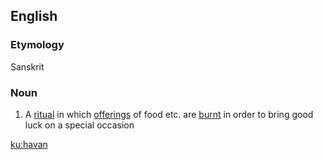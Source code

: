 ==English==

===Etymology===
Sanskrit

===Noun===
{{wikipedia}}
{{en-noun}}

# A [[ritual]] in which [[offering]]s of food etc. are [[burnt]] in order to bring good luck on a special occasion

[[ku:havan]]
